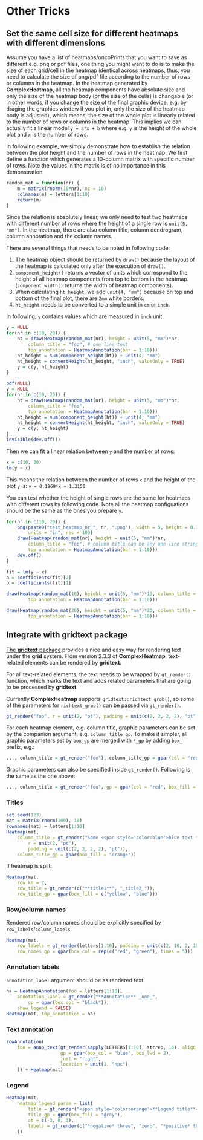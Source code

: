 # Other Tricks {#other-tricks}

## Set the same cell size for different heatmaps with different dimensions

Assume you have a list of heatmaps/oncoPrints that you want to save as different e.g. png or pdf files, one
thing you might want to do is to make the size of each grid/cell in the heatmap identical across
heatmaps, thus, you need to calculate the size of png/pdf file according to the number of rows or
columns in the heatmap. In the heatmap generated by **ComplexHeatmap**, all the heatmap components
have absolute size and only the size of the heatmap body (or the size of the cells) is changable (or
in other words, if you change the size of the final graphic device, e.g. by draging the graphics
window if you plot in, only the size of the heatmap body is adjusted), which means, the size of the
whole plot is linearly related to the number of rows or columns in the heatmap. This implies we can
actually fit a linear model `y = a*x + b` where e.g. `y` is the height of the whole plot and `x` is
the number of rows.

In following example, we simply demonstrate how to establish the relation between the plot height
and the number of rows in the heatmap. We first define a function which generates a
10-column matrix with specific number of rows. Note the values in the matrix is of no importance
in this demonstration.

```r
random_mat = function(nr) {
    m = matrix(rnorm(10*nr), nc = 10)
    colnames(m) = letters[1:10]
    return(m)
}
```

Since the relation is absolutely linear, we only need to test two heatmaps with different number of
rows where the height of a single row is `unit(5, "mm")`. In the heatmap, there are also column title,
column dendrogram, column annotation and the column names.

There are several things that needs to be noted in following code: 

1. The heatmap object should be returned by `draw()` because the layout of the heatmap is calculated only
after the execution of `draw()`.
2. `component_height()` returns a vector of units which correspond to the height of all heatmap components
from top to bottom in the heatmap. (`component_width()` returns the width of heatmap components).
3. When calculating `ht_height`, we add `unit(4, "mm")` because on top and bottom of the final plot, 
there are `2mm` white borders.
4. `ht_height` needs to be converted to a simple unit in `cm` or `inch`.


In following, `y` contains values which are measured in `inch` unit.

```r
y = NULL
for(nr in c(10, 20)) {
    ht = draw(Heatmap(random_mat(nr), height = unit(5, "mm")*nr, 
        column_title = "foo", # one line text
        top_annotation = HeatmapAnnotation(bar = 1:10)))
    ht_height = sum(component_height(ht)) + unit(4, "mm")
    ht_height = convertHeight(ht_height, "inch", valueOnly = TRUE)
    y = c(y, ht_height)
}
```

```r
pdf(NULL)
y = NULL
for(nr in c(10, 20)) {
    ht = draw(Heatmap(random_mat(nr), height = unit(5, "mm")*nr, 
        column_title = "foo",
        top_annotation = HeatmapAnnotation(bar = 1:10)))
    ht_height = sum(component_height(ht)) + unit(4, "mm")
    ht_height = convertHeight(ht_height, "inch", valueOnly = TRUE)
    y = c(y, ht_height)
}
invisible(dev.off())
```

Then we can fit a linear relation between `y` and the number of rows:

```r
x = c(10, 20)
lm(y ~ x)
```

This means the relation between the number of rows `x` and the height of the plot `y` is: `y = 0.1969*x + 1.3150`.

You can test whether the height of single rows are the same for heatmaps with different rows by following code.
Note all the heatmap configuations should be the same as the ones you prepare `y`.

```r
for(nr in c(10, 20)) {
    png(paste0("test_heatmap_nr_", nr, ".png"), width = 5, height = 0.1969*nr + 1.3150, 
        units = "in", res = 100)
    draw(Heatmap(random_mat(nr), height = unit(5, "mm")*nr, 
        column_title = "foo", # column title can be any one-line string
        top_annotation = HeatmapAnnotation(bar = 1:10)))
    dev.off()
}
```

```r
fit = lm(y ~ x)
a = coefficients(fit)[2]
b = coefficients(fit)[1]
```

```r
draw(Heatmap(random_mat(10), height = unit(5, "mm")*10, column_title = "10 rows, each row is 5mm",
        top_annotation = HeatmapAnnotation(bar = 1:10)))
```

```r
draw(Heatmap(random_mat(20), height = unit(5, "mm")*20, column_title = "20 rows, each row is 5mm",
        top_annotation = HeatmapAnnotation(bar = 1:10)))
```

## Integrate with gridtext package

[The **gridtext** package](https://github.com/wilkelab/gridtext) provides a nice and easy way
for rendering text under the **grid** system. From version 2.3.3 of **ComplexHeatmap**, text-related
elements can be rendered by **gridtext**.

For all text-related elements, the text needs to be wrapped by `gt_render()` function, which marks
the text and adds related parameters that are going to be processed by **gridtext**.

Currently **ComplexHeatmap** supports `gridtext::richtext_grob()`, so some of the parameters for 
`richtext_grob()` can be passed via `gt_render()`.

```r
gt_render("foo", r = unit(2, "pt"), padding = unit(c(2, 2, 2, 2), "pt"))
```

For each heatmap element, e.g. column title, graphic parameters can be set by the companion argument, 
e.g. `column_title_gp`. To make it simpler, all graphic parameters set by `box_gp` are merged with `*_gp`
by adding `box_` prefix, e.g.:

```r
..., column_title = gt_render("foo"), column_title_gp = gpar(col = "red", box_fill = "blue"), ...
```

Graphic parameters can also be specified inside `gt_render()`. Following is the same as the one above:

```r
..., column_title = gt_render("foo", gp = gpar(col = "red", box_fill = "blue")), ...
```

### Titles

```r
set.seed(123)
mat = matrix(rnorm(100), 10)
rownames(mat) = letters[1:10]
Heatmap(mat, 
    column_title = gt_render("Some <span style='color:blue'>blue text **in bold.**</span><br>And *italics text.*<br>And some <span style='font-size:18pt; color:black'>large</span> text.", 
        r = unit(2, "pt"), 
        padding = unit(c(2, 2, 2, 2), "pt")),
    column_title_gp = gpar(box_fill = "orange"))
```

If heatmap is split:

```r
Heatmap(mat, 
    row_km = 2, 
    row_title = gt_render(c("**title1**", "_title2_")), 
    row_title_gp = gpar(box_fill = c("yellow", "blue")))
```

### Row/column names

Rendered row/column names should be explicitly specified by `row_labels`/`column_labels`

```r
Heatmap(mat, 
    row_labels = gt_render(letters[1:10], padding = unit(c(2, 10, 2, 10), "pt")),
    row_names_gp = gpar(box_col = rep(c("red", "green"), times = 5)))
```

### Annotation labels

`annotation_label` argument should be as rendered text.

```r
ha = HeatmapAnnotation(foo = letters[1:10],
    annotation_label = gt_render("**Annotation** _one_",
        gp = gpar(box_col = "black")),
    show_legend = FALSE)
Heatmap(mat, top_annotation = ha)
```

### Text annotation

```r
rowAnnotation(
    foo = anno_text(gt_render(sapply(LETTERS[1:10], strrep, 10), align_widths = TRUE), 
                    gp = gpar(box_col = "blue", box_lwd = 2), 
                    just = "right", 
                    location = unit(1, "npc")
    )) + Heatmap(mat)
```

### Legend

```r
Heatmap(mat, 
    heatmap_legend_param = list(
        title = gt_render("<span style='color:orange'>**Legend title**</span>"), 
        title_gp = gpar(box_fill = "grey"),
        at = c(-3, 0, 3), 
        labels = gt_render(c("*negative* three", "zero", "*positive* three"))
    ))
```


